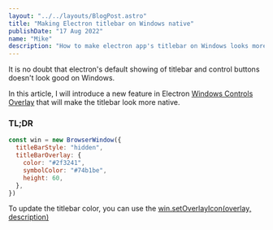 ```yaml
---
layout: "../../layouts/BlogPost.astro"
title: "Making Electron titlebar on Windows native"
publishDate: "17 Aug 2022"
name: "Mike"
description: "How to make electron app's titlebar on Windows looks more native"
---
```



<Cool name={frontmatter.name} />

It is no doubt that electron's default showing of titlebar and control buttons doesn't look good on Windows.

In this article, I will introduce a new feature in Electron [Windows Controls Overlay](https://developer.mozilla.org/en-US/docs/Web/API/Window_Controls_Overlay_API) that will make the titlebar look more native.

<h3 class="text-3xl font-bold">TL;DR</h3>

```js
const win = new BrowserWindow({
  titleBarStyle: "hidden",
  titleBarOverlay: {
    color: "#2f3241",
    symbolColor: "#74b1be",
    height: 60,
  },
})
```

To update the titlebar color, you can use the [win.setOverlayIcon(overlay, description)](https://www.electronjs.org/docs/latest/api/browser-window#winsetoverlayiconoverlay-description-windows)
